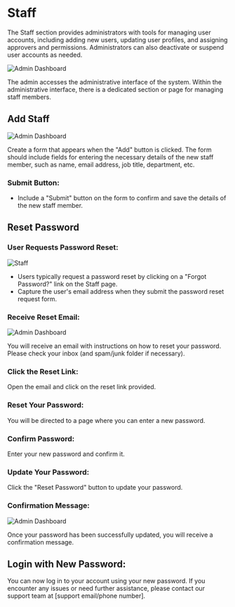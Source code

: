 # Staff

The Staff section provides administrators with tools for managing user accounts, 
including adding new users, updating user profiles, and assigning approvers and 
permissions. Administrators can also deactivate or suspend user accounts as needed. 

![Admin Dashboard](../image/staff.png)


The admin accesses the administrative interface of the system. Within the administrative interface, there is a dedicated section or page for managing staff members.

## Add Staff

![Admin Dashboard](../image/addstaff.png)


Create a form that appears when the "Add" button is clicked. The form should include fields for entering the necessary details of the new staff member, such as name, email address, job title, department, etc.

### Submit Button:

- Include a "Submit" button on the form to confirm and save the details of the new staff member.

## Reset Password

### User Requests Password Reset:

![Staff](../image/reaustpassword.png)


- Users typically request a password reset by clicking on a "Forgot Password?" link on the Staff page.
- Capture the user's email address when they submit the password reset request form.

### Receive Reset Email:

![Admin Dashboard](../image/resetemail.png)


You will receive an email with instructions on how to reset your password. Please check your inbox (and spam/junk folder if necessary).

### Click the Reset Link:

Open the email and click on the reset link provided.

### Reset Your Password:

You will be directed to a page where you can enter a new password.

### Confirm Password:

Enter your new password and confirm it.

### Update Your Password:

Click the "Reset Password" button to update your password.

### Confirmation Message:

![Admin Dashboard](../image/stafflogin.png)


Once your password has been successfully updated, you will receive a confirmation message.

## Login with New Password:

You can now log in to your account using your new password. If you encounter any issues or need further assistance, please contact our support team at [support email/phone number].
